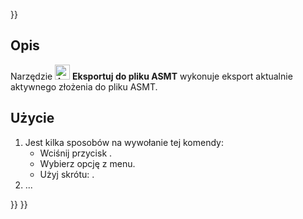 <languages/>
{{UnfinishedDocu{{#translation:}}}}

{{Docnav/pl
|[[Assembly_CreateBom/pl|Utwórz Zestawienie materiałów]]
|[[Assembly_ToggleGrounded/pl|Włącz / wyłącz zakotwienie]]
|[[Assembly_Workbench/pl|środowisko pracy Złożenie]]
|IconL=Assembly_CreateBom.svg
|IconR=Assembly_ToggleGrounded.svg
|IconC=Workbench_Assembly.svg
}}

{{GuiCommand/pl
|Name=Assembly ExportASMT
|Name/pl=Złożenie Eksportuj do pliku ASMT
|MenuLocation=Złożenie → Eksportuj do pliku ASMT
|Workbenches=[[Assembly_Workbench/pl|Złożenie]]
|Shortcut={{KEY|E}}
|Version=1.0
|SeeAlso=
}}

<span id="Description"></span>
==Opis== 

<div class="mw-translate-fuzzy">
Narzędzie [[Image:Assembly_ExportASMT.svg|24px]] '''Eksportuj do pliku ASMT''' wykonuje eksport aktualnie aktywnego złożenia do pliku ASMT.
</div>

<span id="Usage"></span>
==Użycie==

# Jest kilka sposobów na wywołanie tej komendy:
#* Wciśnij przycisk {{Button|[[Image:Assembly_ExportASMT.svg|16px]] [[Assembly_ExportASMT/pl|Eksportuj do pliku ASMT]]}}.
#* Wybierz opcję {{MenuCommand|Złożenie → [[Image:Assembly_ExportASMT.svg|16px]] Eksportuj do pliku ASMT}} z menu.
#* Użyj skrótu: {{KEY|E}}.
# ...


{{Docnav/pl
|[[Assembly_CreateBom/pl|Utwórz Zestawienie materiałów]]
|[[Assembly_ToggleGrounded/pl|Włącz / wyłącz zakotwienie]]
|[[Assembly_Workbench/pl|środowisko pracy Złożenie]]
|IconL=Assembly_CreateBom.svg
|IconR=Assembly_ToggleGrounded.svg
|IconC=Workbench_Assembly.svg
}}

{{Assembly_Tools_navi{{#translation:}}}}
{{Userdocnavi{{#translation:}}}}